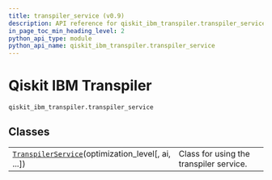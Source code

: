 ```yaml
---
title: transpiler_service (v0.9)
description: API reference for qiskit_ibm_transpiler.transpiler_service in qiskit-ibm-transpiler v0.9
in_page_toc_min_heading_level: 2
python_api_type: module
python_api_name: qiskit_ibm_transpiler.transpiler_service
---
```


<span id="qiskit-ibm-transpiler-qiskit-ibm-transpiler-transpiler-service" />

<span id="module-qiskit_ibm_transpiler.transpiler_service" />

# Qiskit IBM Transpiler

`qiskit_ibm_transpiler.transpiler_service`

## Classes

|                                                                                                                                                            |                                         |
| ---------------------------------------------------------------------------------------------------------------------------------------------------------- | --------------------------------------- |
| [`TranspilerService`](transpiler-service-transpiler-service "qiskit_ibm_transpiler.transpiler_service.TranspilerService")(optimization\_level\[, ai, ...]) | Class for using the transpiler service. |

